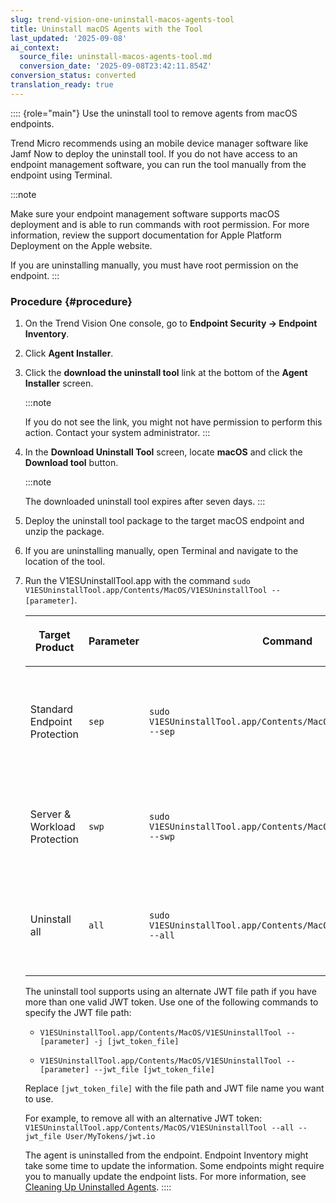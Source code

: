 ```yaml
---
slug: trend-vision-one-uninstall-macos-agents-tool
title: Uninstall macOS Agents with the Tool
last_updated: '2025-09-08'
ai_context:
  source_file: uninstall-macos-agents-tool.md
  conversion_date: '2025-09-08T23:42:11.854Z'
conversion_status: converted
translation_ready: true
---
```


:::: {role="main"}
Use the uninstall tool to remove agents from macOS endpoints.

Trend Micro recommends using an mobile device manager software like Jamf Now to deploy the uninstall tool. If you do not have access to an endpoint management software, you can run the tool manually from the endpoint using Terminal.

:::note

Make sure your endpoint management software supports macOS deployment and is able to run commands with root permission. For more information, review the support documentation for Apple Platform Deployment on the Apple website.

If you are uninstalling manually, you must have root permission on the endpoint.
:::

### Procedure {#procedure}

1.  On the Trend Vision One console, go to **Endpoint Security → Endpoint Inventory**.

2.  Click **Agent Installer**.

3.  Click the **download the uninstall tool** link at the bottom of the **Agent Installer** screen.

    :::note

    If you do not see the link, you might not have permission to perform this action. Contact your system administrator.
    :::

4.  In the **Download Uninstall Tool** screen, locate **macOS** and click the **Download tool** button.

    :::note

    The downloaded uninstall tool expires after seven days.
    :::

5.  Deploy the uninstall tool package to the target macOS endpoint and unzip the package.

6.  If you are uninstalling manually, open Terminal and navigate to the location of the tool.

7.  Run the V1ESUninstallTool.app with the command `sudo V1ESUninstallTool.app/Contents/MacOS/V1ESUninstallTool --[parameter]`.

    <table>
    <colgroup>
    <col style="width: 25%" />
    <col style="width: 25%" />
    <col style="width: 25%" />
    <col style="width: 25%" />
    </colgroup>
    <thead>
    <tr>
    <th><p>Target Product</p></th>
    <th><p>Parameter</p></th>
    <th><p>Command</p></th>
    <th><p>Description</p></th>
    </tr>
    </thead>
    <tbody>
    <tr>
    <td><p>Standard Endpoint Protection</p></td>
    <td><p><code>sep</code></p></td>
    <td><p><code>sudo V1ESUninstallTool.app/Contents/MacOS/V1ESUninstallTool --sep</code></p></td>
    <td><p>Only uninstalls the Standard Endpoint Protection agent</p></td>
    </tr>
    <tr>
    <td><p>Server &amp; Workload Protection</p></td>
    <td><p><code>swp</code></p></td>
    <td><p><code>sudo V1ESUninstallTool.app/Contents/MacOS/V1ESUninstallTool --swp</code></p></td>
    <td><p>Only uninstalls the Server &amp; Workload Protection agent</p></td>
    </tr>
    <tr>
    <td><p>Uninstall all</p></td>
    <td><p><code>all</code></p></td>
    <td><p><code>sudo V1ESUninstallTool.app/Contents/MacOS/V1ESUninstallTool --all</code></p></td>
    <td><p>Uninstalls the Trend Vision One agent and all related components</p></td>
    </tr>
    </tbody>
    </table>

    The uninstall tool supports using an alternate JWT file path if you have more than one valid JWT token. Use one of the following commands to specify the JWT file path:

    - `V1ESUninstallTool.app/Contents/MacOS/V1ESUninstallTool --[parameter] -j [jwt_token_file]`

    - `V1ESUninstallTool.app/Contents/MacOS/V1ESUninstallTool --[parameter] --jwt_file [jwt_token_file]`

    Replace `[jwt_token_file]` with the file path and JWT file name you want to use.

    For example, to remove all with an alternative JWT token: `V1ESUninstallTool.app/Contents/MacOS/V1ESUninstallTool --all --jwt_file User/MyTokens/jwt.io`

    The agent is uninstalled from the endpoint. Endpoint Inventory might take some time to update the information. Some endpoints might require you to manually update the endpoint lists. For more information, see [Cleaning Up Uninstalled Agents](cleaning-up-uninstalled-agents.mdx).
::::
